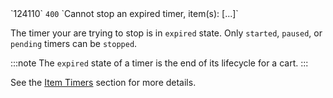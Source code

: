 <tr>
<td>`124110`</td>
<td><code>400</code></td>
<td>`Cannot stop an expired timer, item(s): [...]`</td>
<td>


The timer your are trying to stop is in `expired` state. Only `started`, `paused`, or `pending` timers can be `stopped`.

:::note
The `expired` state of a timer is the end of its lifecycle for a cart.
:::

See the [Item Timers](/docs/concepts/timer) section for more details.

</td>
</tr>